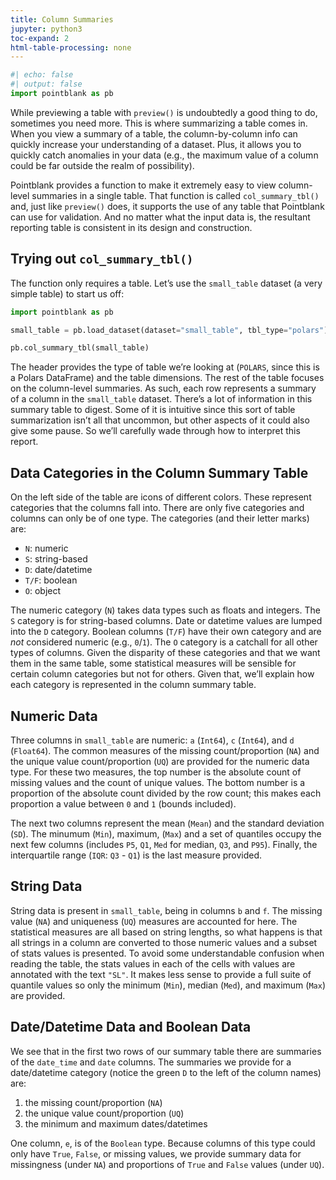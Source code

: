 ```yaml
---
title: Column Summaries
jupyter: python3
toc-expand: 2
html-table-processing: none
---
```


```python
#| echo: false
#| output: false
import pointblank as pb
```

While previewing a table with `preview()` is undoubtedly a good thing to do, sometimes you need
more. This is where summarizing a table comes in. When you view a summary of a table, the
column-by-column info can quickly increase your understanding of a dataset. Plus, it allows you to
quickly catch anomalies in your data (e.g., the maximum value of a column could be far outside the
realm of possibility).

Pointblank provides a function to make it extremely easy to view column-level summaries in a single
table. That function is called `col_summary_tbl()` and, just like `preview()` does, it supports the
use of any table that Pointblank can use for validation. And no matter what the input data is, the
resultant reporting table is consistent in its design and construction.

## Trying out `col_summary_tbl()`{.qd-no-link}

The function only requires a table. Let's use the `small_table` dataset (a very simple table) to
start us off:

```python
import pointblank as pb

small_table = pb.load_dataset(dataset="small_table", tbl_type="polars")

pb.col_summary_tbl(small_table)
```

The header provides the type of table we're looking at (`POLARS`, since this is a Polars DataFrame)
and the table dimensions. The rest of the table focuses on the column-level summaries. As such, each
row represents a summary of a column in the `small_table` dataset. There's a lot of information in
this summary table to digest. Some of it is intuitive since this sort of table summarization isn't
all that uncommon, but other aspects of it could also give some pause. So we'll carefully wade
through how to interpret this report.

## Data Categories in the Column Summary Table

On the left side of the table are icons of different colors. These represent categories that the
columns fall into. There are only five categories and columns can only be of one type. The
categories (and their letter marks) are:

- `N`: numeric
- `S`: string-based
- `D`: date/datetime
- `T/F`: boolean
- `O`: object

The numeric category (`N`) takes data types such as floats and integers. The `S` category is for
string-based columns. Date or datetime values are lumped into the `D` category. Boolean columns
(`T/F`) have their own category and are *not* considered numeric (e.g., `0`/`1`). The `O` category
is a catchall for all other types of columns. Given the disparity of these categories and that we
want them in the same table, some statistical measures will be sensible for certain column
categories but not for others. Given that, we'll explain how each category is represented in the
column summary table.

## Numeric Data

Three columns in `small_table` are numeric: `a` (`Int64`), `c` (`Int64`), and `d` (`Float64`). The
common measures of the missing count/proportion (`NA`) and the unique value count/proportion (`UQ`)
are provided for the numeric data type. For these two measures, the top number is the absolute count
of missing values and the count of unique values. The bottom number is a proportion of the absolute
count divided by the row count; this makes each proportion a value between `0` and `1` (bounds
included).

The next two columns represent the mean (`Mean`) and the standard deviation (`SD`). The minumum
(`Min`), maximum, (`Max`) and a set of quantiles occupy the next few columns (includes `P5`, `Q1`,
`Med` for median, `Q3`, and `P95`). Finally, the interquartile range (`IQR`: `Q3` - `Q1`) is the
last measure provided.

## String Data

String data is present in `small_table`, being in columns `b` and `f`. The missing value (`NA`) and
uniqueness (`UQ`) measures are accounted for here. The statistical measures are all based on string
lengths, so what happens is that all strings in a column are converted to those numeric values and a
subset of stats values is presented. To avoid some understandable confusion when reading the table,
the stats values in each of the cells with values are annotated with the text `"SL"`. It makes less
sense to provide a full suite of quantile values so only the minimum (`Min`), median (`Med`), and
maximum (`Max`) are provided.

## Date/Datetime Data and Boolean Data

We see that in the first two rows of our summary table there are summaries of the `date_time` and
`date` columns. The summaries we provide for a date/datetime category (notice the green `D` to the
left of the column names) are:

1. the missing count/proportion (`NA`)
2. the unique value count/proportion (`UQ`)
3. the minimum and maximum dates/datetimes

One column, `e`, is of the `Boolean` type. Because columns of this type could only have `True`,
`False`, or missing values, we provide summary data for missingness (under `NA`) and proportions of
`True` and `False` values (under `UQ`).
